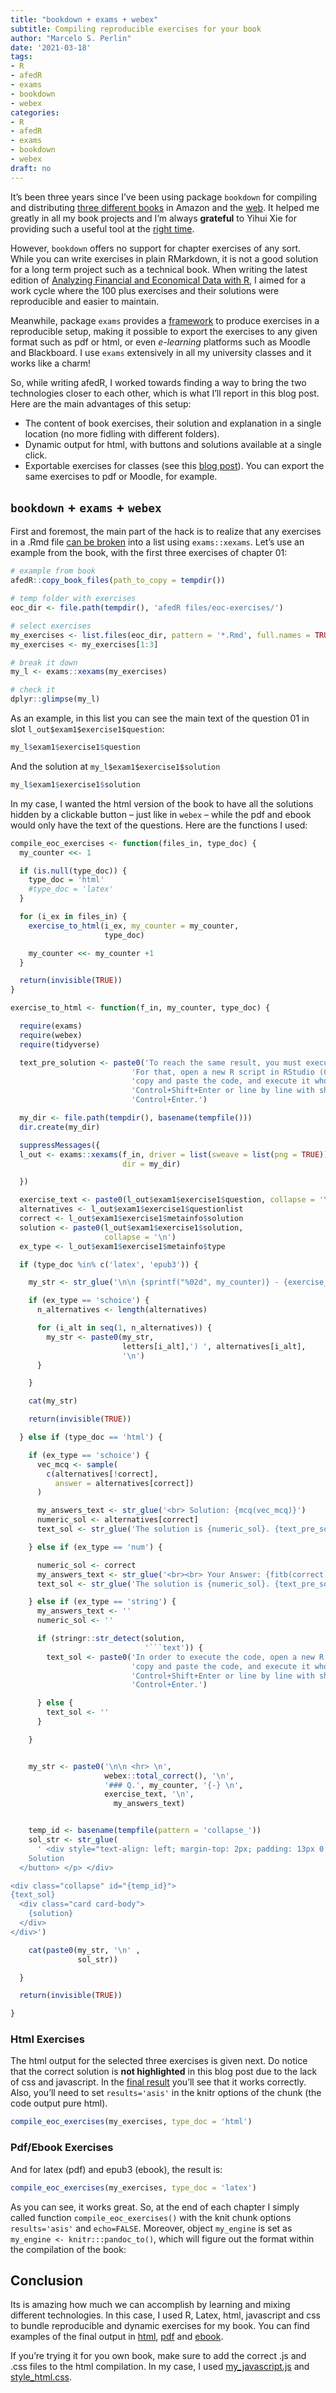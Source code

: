 ```yaml
---
title: "bookdown + exams + webex"
subtitle: Compiling reproducible exercises for your book
author: "Marcelo S. Perlin"
date: '2021-03-18'
tags:
- R
- afedR
- exams
- bookdown
- webex
categories:
- R
- afedR
- exams
- bookdown
- webex
draft: no
---
```


It's been three years since I've been using package `bookdown` for compiling and distributing [three different books](https://www.msperlin.com/blog/publication/#5) in Amazon and the [web](https://www.msperlin.com/afedR/). It helped me greatly in all my book projects and I'm always **grateful** to Yihui Xie for providing such a useful tool at the [right time](https://www.msperlin.com/blog/post/2017-02-16-writing-a-book/). 

However, `bookdown` offers no support for chapter exercises of any sort. While you can write exercises in plain RMarkdown, it is not a good solution for a long term project such as a technical book. When writing the latest edition of [Analyzing Financial and Economical Data with R](https://www.msperlin.com/afedR/), I aimed for a  work cycle where the 100 plus exercises and their solutions were reproducible and easier to maintain. 

Meanwhile, package `exams` provides a [framework](http://www.r-exams.org/) to produce exercises in a reproducible setup, making it possible to export the exercises to any given format such as pdf or html, or even _e-learning_ platforms such as Moodle and Blackboard. I use `exams` extensively in all my university classes and it works like a charm! 

So, while writing afedR, I worked towards finding a way to bring the two technologies closer to each other, which is what I'll report in this blog post. Here are the main advantages of this setup:

- The content of book exercises, their solution and explanation in a single location (no more fidling with different folders).
- Dynamic output for html, with buttons and solutions available at a single click. 
- Exportable exercises for classes (see this [blog post](https://www.msperlin.com/blog/post/2021-02-28-dynamic-exercises-afedr/)). You can export the same exercises to pdf or Moodle, for example. 


## `bookdown` + `exams` + `webex` 

First and foremost, the main part of the hack is to realize that any exercises in a .Rmd file [can be broken](https://stackoverflow.com/questions/62315622/using-r-exams-in-bookdown-document-especially-for-html-output/66012008#66012008) into a list using `exams::xexams`. Let's use an example from the book, with the first three exercises of chapter 01:

```r
# example from book 
afedR::copy_book_files(path_to_copy = tempdir())

# temp folder with exercises
eoc_dir <- file.path(tempdir(), 'afedR files/eoc-exercises/')

# select exercises
my_exercises <- list.files(eoc_dir, pattern = '*.Rmd', full.names = TRUE)
my_exercises <- my_exercises[1:3]

# break it down
my_l <- exams::xexams(my_exercises)

# check it
dplyr::glimpse(my_l)
```

As an example, in this list you can see the main text of the question 01 in slot `l_out$exam1$exercise1$question`:

```r
my_l$exam1$exercise1$question
```

And the solution at `my_l$exam1$exercise1$solution`

```r
my_l$exam1$exercise1$solution
```

In my case, I wanted the html version of the book to have all the solutions hidden by a clickable button -- just like in `webex` --  while the pdf and ebook would only have the text of the questions. Here are the functions I used:

```r
compile_eoc_exercises <- function(files_in, type_doc) {
  my_counter <<- 1

  if (is.null(type_doc)) {
    type_doc = 'html'
    #type_doc = 'latex'
  }

  for (i_ex in files_in) {
    exercise_to_html(i_ex, my_counter = my_counter,
                     type_doc)

    my_counter <<- my_counter +1
  }

  return(invisible(TRUE))
}

exercise_to_html <- function(f_in, my_counter, type_doc) {

  require(exams)
  require(webex)
  require(tidyverse)

  text_pre_solution <- paste0('To reach the same result, you must execute the code below. ',
                           'For that, open a new R script in RStudio (Control+shift+N), ',
                           'copy and paste the code, and execute it whole by pressing ',
                           'Control+Shift+Enter or line by line with shortcut ',
                           'Control+Enter.')

  my_dir <- file.path(tempdir(), basename(tempfile()))
  dir.create(my_dir)

  suppressMessages({
  l_out <- exams::xexams(f_in, driver = list(sweave = list(png = TRUE)),
                         dir = my_dir)

  })

  exercise_text <- paste0(l_out$exam1$exercise1$question, collapse = '\n')
  alternatives <- l_out$exam1$exercise1$questionlist
  correct <- l_out$exam1$exercise1$metainfo$solution
  solution <- paste0(l_out$exam1$exercise1$solution,
                     collapse = '\n')
  ex_type <- l_out$exam1$exercise1$metainfo$type

  if (type_doc %in% c('latex', 'epub3')) {

    my_str <- str_glue('\n\n {sprintf("%02d", my_counter)} - {exercise_text} \n\n ')

    if (ex_type == 'schoice') {
      n_alternatives <- length(alternatives)

      for (i_alt in seq(1, n_alternatives)) {
        my_str <- paste0(my_str,
                         letters[i_alt],') ', alternatives[i_alt],
                         '\n')
      }

    }

    cat(my_str)

    return(invisible(TRUE))

  } else if (type_doc == 'html') {

    if (ex_type == 'schoice') {
      vec_mcq <- sample(
        c(alternatives[!correct],
          answer = alternatives[correct])
      )

      my_answers_text <- str_glue('<br> Solution: {mcq(vec_mcq)}')
      numeric_sol <- alternatives[correct]
      text_sol <- str_glue('The solution is {numeric_sol}. {text_pre_solution}')

    } else if (ex_type == 'num') {

      numeric_sol <- correct
      my_answers_text <- str_glue('<br><br> Your Answer: {fitb(correct)}')
      text_sol <- str_glue('The solution is {numeric_sol}. {text_pre_solution}')

    } else if (ex_type == 'string') {
      my_answers_text <- ''
      numeric_sol <- ''

      if (stringr::str_detect(solution,
                              '```text')) {
        text_sol <- paste0('In order to execute the code, open a new R script in RStudio (Control+shift+N), ',
                           'copy and paste the code, and execute it whole by pressing ',
                           'Control+Shift+Enter or line by line with shortcut ',
                           'Control+Enter.')

      } else {
        text_sol <- ''
      }

    }


    my_str <- paste0('\n\n <hr> \n',
                     webex::total_correct(), '\n',
                     '### Q.', my_counter, '{-} \n',
                     exercise_text, '\n',
                       my_answers_text)


    temp_id <- basename(tempfile(pattern = 'collapse_'))
    sol_str <- str_glue(
      ' <div style="text-align: left; margin-top: 2px; padding: 13px 0 10px 0;"><p><button class="btn btn-primary" type="button" data-toggle="collapse" data-target="#{temp_id}" aria-expanded="false" aria-controls="collapseExample">
    Solution
  </button> </p> </div>

<div class="collapse" id="{temp_id}">
{text_sol}
  <div class="card card-body">
    {solution}
  </div>
</div>')

    cat(paste0(my_str, '\n' ,
               sol_str))

  }

  return(invisible(TRUE))

}
```


### Html Exercises 

The html output for the selected three exercises is given next. Do notice that the correct solution is **not highlighted** in this blog post due to the lack of css and javascript. In the [final result](https://www.msperlin.com/afedR/introduction.html#exercises) you'll see that it works correctly. Also, you'll need to set `results='asis'` in the knitr options of the chunk (the code output pure html).

```r
compile_eoc_exercises(my_exercises, type_doc = 'html')
```


### Pdf/Ebook Exercises 

And for latex (pdf) and epub3 (ebook), the result is:

```r
compile_eoc_exercises(my_exercises, type_doc = 'latex')
```

As you can see, it works great. So, at the end of each chapter I simply called function `compile_eoc_exercises()` with the knit chunk options `results='asis'` and `echo=FALSE`. Moreover, object `my_engine` is set as `my_engine <- knitr:::pandoc_to()`, which will figure out the format within the compilation of the book:

<blockquote class="imgur-embed-pub" lang="en" data-id="a/lCDuvZg" data-context="false" ><a href="//imgur.com/a/lCDuvZg"></a></blockquote><script async src="//s.imgur.com/min/embed.js" charset="utf-8"></script>


## Conclusion

Its is amazing how much we can accomplish by learning and mixing different technologies. In this case, I used R, Latex, html, javascript and css to bundle reproducible and dynamic exercises for my book. You can find examples of the final output in [html](https://www.msperlin.com/afedR/introduction.html#exercises), [pdf](https://www.msperlin.com/afedR/afedR_ed02-ONLINE.pdf) and [ebook](https://www.msperlin.com/afedR/afedR_ed02-ONLINE.epub). 

If you're trying it for you own book, make sure to add the correct .js and .css files to the html compilation. In my case, I used [my_javascript.js](https://www.msperlin.com/blog/post/my_javascript.js) and [style_html.css](https://www.msperlin.com/blog/post/style_html.css). 

